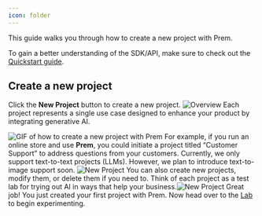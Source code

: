 ```yaml
---
icon: folder
---
```

 <Tip>
  This guide walks you through how to create a new project with Prem. 
  
  To gain a better understanding of the SDK/API, make sure to check out the [Quickstart guide](/get-started/quick-start).
 </Tip>


## Create a new project
Click the  **New Project** button to create a new project.
<img
  src="https://static.premai.io/prem-saas-docs/project-guide/myFirstProject.png"
  alt="Overview"
/>
Each project represents a single use case designed to enhance your product by integrating generative AI.

![GIF of how to create a new project with Prem](https://static.premai.io/prem-saas-docs/project-guide/createProject.gif)
For example, if you run an online store and use **Prem**, you could initiate a project titled “Customer Support” to address questions from your customers.
<Warning>Currently, we only support text-to-text projects (LLMs). However, we plan to introduce text-to-image support soon.</Warning>
<img
  src="https://static.premai.io/prem-saas-docs/project-guide/newProject.png"
  alt="New Project"
/>
You can also create new projects, modify them, or delete them if you need to. Think of each project as a test lab for trying out AI in ways that help your business.<img
  src="https://static.premai.io/prem-saas-docs/project-guide/projectSettings1.gif"
  alt="New Project"
/>
<Check>Great job! You just created your first project with Prem. Now head over to the [Lab](/get-started/lab) to begin experimenting.</Check>

